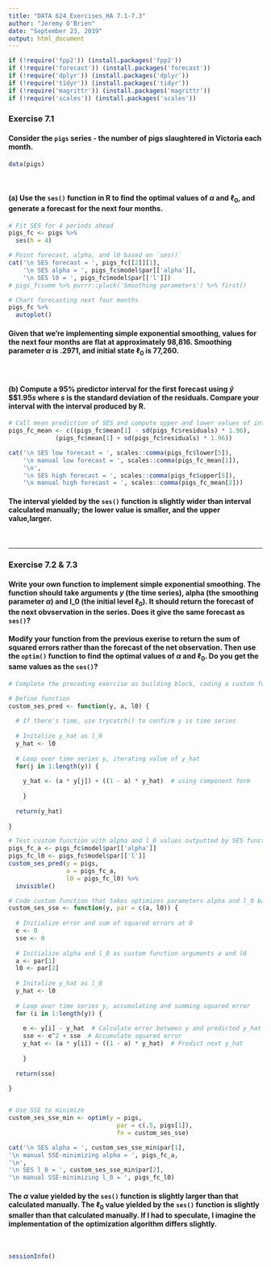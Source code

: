 ```yaml
---
title: "DATA 624_Exercises_HA 7.1-7.3"
author: "Jeremy O'Brien"
date: "September 23, 2019"
output: html_document
---
```


```r

if (!require('fpp2')) (install.packages('fpp2'))
if (!require('forecast')) (install.packages('forecast'))
if (!require('dplyr')) (install.packages('dplyr'))
if (!require('tidyr')) (install.packages('tidyr'))
if (!require('magrittr')) (install.packages('magrittr'))
if (!require('scales')) (install.packages('scales'))

```


### Exercise 7.1
#### Consider the `pigs` series - the number of pigs slaughtered in Victoria each month.

```r

data(pigs)

```

<br>

#### (a) Use the `ses()` function in R to find the optimal values of $\alpha$ and $\ell_{0}$, and generate a forecast for the next four months.

```r

# Fit SES for 4 periods ahead
pigs_fc <- pigs %>% 
  ses(h = 4) 

# Point forecast, alpha, and l0 based on `ses()`
cat('\n SES forecast = ', pigs_fc[[2]][1], 
    '\n SES alpha = ', pigs_fc$model$par[['alpha']], 
    '\n SES l0 = ', pigs_fc$model$par[['l']])
# pigs_fcsumm %>% purrr::pluck('Smoothing parameters') %>% first()

# Chart forecasting next four months
pigs_fc %>% 
  autoplot()

```

#### Given that we're implementing simple exponential smoothing, values for the next four months are flat at approximately 98,816.  Smoothing parameter $\alpha$ is .2971, and initial state $\ell_{0}$ is 77,260.

<br>

#### (b) Compute a 95% predictor interval for the first forecast using $\hat{y}$ $\pm$1.95*s* where *s* is the standard deviation of the residuals.  Compare your interval with the interval produced by R.

```r

# Call mean prediction of SES and compute upper and lower values of interval
pigs_fc_mean <- c((pigs_fc$mean[1] - sd(pigs_fc$residuals) * 1.96),
             (pigs_fc$mean[1] + sd(pigs_fc$residuals) * 1.96))

cat('\n SES low forecast = ', scales::comma(pigs_fc$lower[5]), 
    '\n manual low forecast = ', scales::comma(pigs_fc_mean[1]),
    '\n',
    '\n SES high forecast = ', scales::comma(pigs_fc$upper[5]), 
    '\n manual high forecast = ', scales::comma(pigs_fc_mean[2]))

```

#### The interval yielded by the `ses()` function is slightly wider than interval calculated manually; the lower value is smaller, and the upper value,larger.

<br>

***

### Exercise 7.2 & 7.3
#### Write your own function to implement simple exponential smoothing.  The function should take arguments $y$ (the time series), alpha (the smoothing parameter $\alpha$) and l_0 (the initial level $\ell_{0}$).  It should return the forecast of the next obvservation in the series.  Does it give the same forecast as `ses()`?

#### Modify your function from the previous exerise to return the sum of squared errors rather than the forecast of the net observation.  Then use the `optim()` function to find the optimal values of $\alpha$ and $\ell_{0}$.  Do you get the same values as the `ses()`?


```r

# Complete the preceding exercise as building block, coding a custom function that takes y, a, and l_0 and returns a forecast for the next period, y_hat

# Define function
custom_ses_pred <- function(y, a, l0) {
 
  # If there's time, use trycatch() to confirm y is time series
  
  # Initalize y_hat as l_0
  y_hat <- l0
  
  # Loop over time series y, iterating value of y_hat
  for(j in 1:length(y)) { 
    
    y_hat <- (a * y[j]) + ((1 - a) * y_hat)  # using component form
    
    }
  
  return(y_hat)
  
}

# Test custom function with alpha and l_0 values outputted by SES function
pigs_fc_a <- pigs_fc$model$par[['alpha']]
pigs_fc_l0 <- pigs_fc$model$par[['l']]
custom_ses_pred(y = pigs, 
                a = pigs_fc_a, 
                l0 = pigs_fc_l0) %>% 
  invisible()

```


```r

# Code custom function that takes optimizes parameters alpha and l_0 based based on SSE 
custom_ses_sse <- function(y, par = c(a, l0)) {
  
  # Initialize error and sum of squared errors at 0
  e <- 0
  sse <- 0
  
  # Initialize alpha and l_0 as custom function arguments a and l0
  a <- par[1]
  l0 <- par[2]
  
  # Initalize y_hat as l_0
  y_hat <- l0
  
  # Loop over time series y, accumulating and summing squared error
  for (i in 1:length(y)) {
    
    e <- y[i] - y_hat  # Calculate error between y and predicted y_hat
    sse <- e^2 + sse  # Accumulate squared error
    y_hat <- (a * y[i]) + ((1 - a) * y_hat)  # Predict next y_hat
    
    }
    
  return(sse)
  
}


# Use SSE to minimize
custom_ses_sse_min <- optim(y = pigs, 
                              par = c(.5, pigs[1]), 
                              fn = custom_ses_sse)

cat('\n SES alpha = ', custom_ses_sse_min$par[1], 
'\n manual SSE-minimizing alpha = ', pigs_fc_a,
'\n',
'\n SES l_0 = ', custom_ses_sse_min$par[2],
'\n manual SSE-minimizing l_0 = ', pigs_fc_l0)

```

#### The $\alpha$ value yielded by the `ses()` function is slightly larger than that calculated manually.  The $\ell_{0}$ value yielded by the `ses()` function is slightly smaller than that calculated manually.  If I had to speculate, I imagine the implementation of the optimization algorithm differs slightly.

<br>

```r

sessionInfo()

```